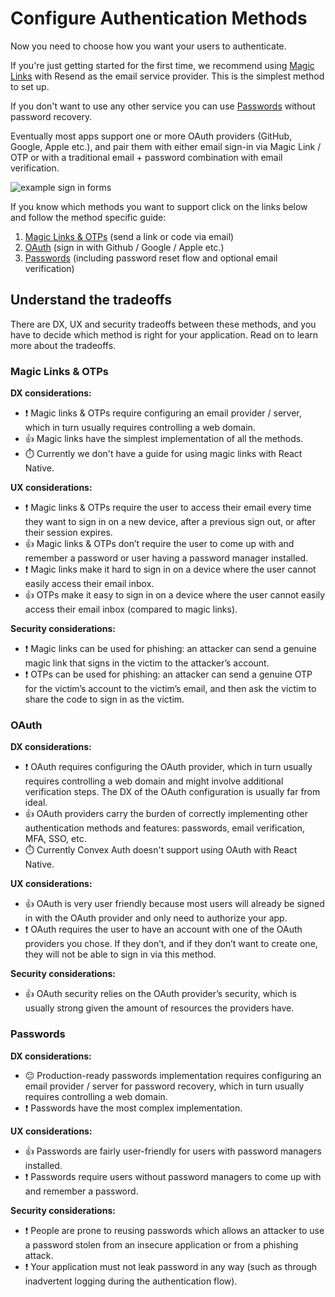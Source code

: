 
# Configure Authentication Methods

Now you need to choose how you want your users to authenticate.

If you're just getting started for the first time, we recommend using
[Magic Links](/config/email) with Resend as the email service provider. This is
the simplest method to set up.

If you don't want to use any other service you can use
[Passwords](/config/passwords) without password recovery.

Eventually most apps support one or more OAuth providers (GitHub, Google, Apple
etc.), and pair them with either email sign-in via Magic Link / OTP or with a
traditional email + password combination with email verification.

<Image src={exampleForms} alt="example sign in forms" className="mx-auto" />

If you know which methods you want to support click on the links below and
follow the method specific guide:

1. [Magic Links & OTPs](/config/email) (send a link or code via email)
2. [OAuth](/config/oauth) (sign in with Github / Google / Apple etc.)
3. [Passwords](/config/passwords) (including password reset flow and optional
   email verification)

## Understand the tradeoffs

There are DX, UX and security tradeoffs between these methods, and you have to
decide which method is right for your application. Read on to learn more about
the tradeoffs.

### Magic Links & OTPs

**DX considerations:**

- ❗️ Magic links & OTPs require configuring an email provider / server, which in
  turn usually requires controlling a web domain.
- 👍 Magic links have the simplest implementation of all the methods.
- ⏱️ Currently we don't have a guide for using magic links with React Native.

**UX considerations:**

- ❗️ Magic links & OTPs require the user to access their email every time they
  want to sign in on a new device, after a previous sign out, or after their
  session expires.
- 👍 Magic links & OTPs don’t require the user to come up with and remember a
  password or user having a password manager installed.
- ❗️ Magic links make it hard to sign in on a device where the user cannot
  easily access their email inbox.
- 👍 OTPs make it easy to sign in on a device where the user cannot easily
  access their email inbox (compared to magic links).

**Security considerations:**

- ❗️ Magic links can be used for phishing: an attacker can send a genuine magic
  link that signs in the victim to the attacker’s account.
- ❗️ OTPs can be used for phishing: an attacker can send a genuine OTP for the
  victim’s account to the victim’s email, and then ask the victim to share the
  code to sign in as the victim.

### OAuth

**DX considerations:**

- ❗️ OAuth requires configuring the OAuth provider, which in turn usually
  requires controlling a web domain and might involve additional verification
  steps. The DX of the OAuth configuration is usually far from ideal.
- 👍 OAuth providers carry the burden of correctly implementing other
  authentication methods and features: passwords, email verification, MFA, SSO,
  etc.
- ⏱️ Currently Convex Auth doesn't support using OAuth with React Native.

**UX considerations:**

- 👍 OAuth is very user friendly because most users will already be signed in
  with the OAuth provider and only need to authorize your app.
- ❗️ OAuth requires the user to have an account with one of the OAuth providers
  you chose. If they don’t, and if they don’t want to create one, they will not
  be able to sign in via this method.

**Security considerations:**

- 👍 OAuth security relies on the OAuth provider’s security, which is usually
  strong given the amount of resources the providers have.

### Passwords

**DX considerations:**

- 😐 Production-ready passwords implementation requires configuring an email
  provider / server for password recovery, which in turn usually requires
  controlling a web domain.
- ❗️ Passwords have the most complex implementation.

**UX considerations:**

- 👍 Passwords are fairly user-friendly for users with password managers
  installed.
- ❗️ Passwords require users without password managers to come up with and
  remember a password.

**Security considerations:**

- ❗️ People are prone to reusing passwords which allows an attacker to use a
  password stolen from an insecure application or from a phishing attack.
- ❗️ Your application must not leak password in any way (such as through
  inadvertent logging during the authentication flow).

